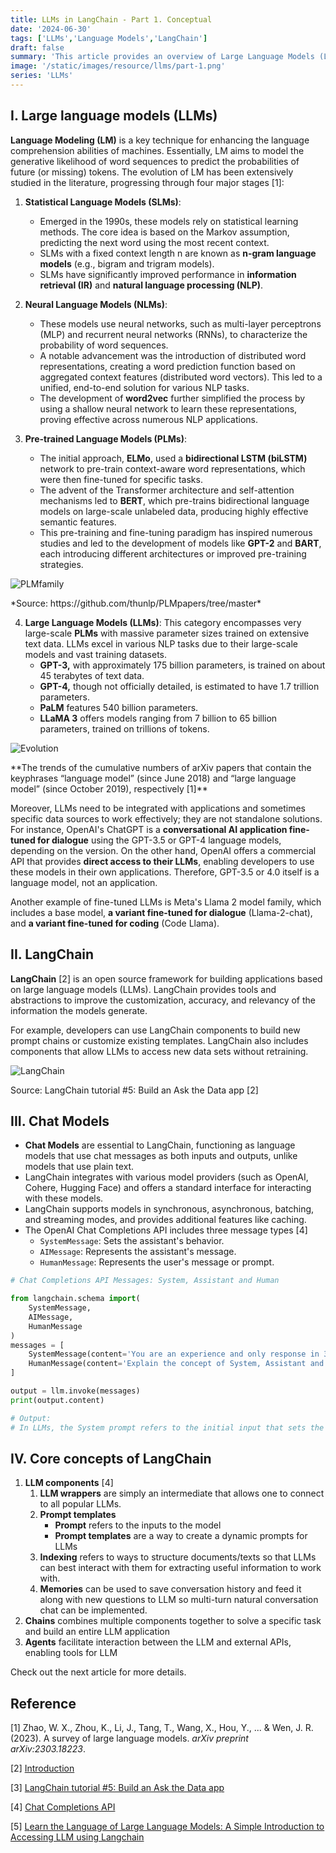 ```yaml
---
title: LLMs in LangChain - Part 1. Conceptual
date: '2024-06-30'
tags: ['LLMs','Language Models','LangChain']
draft: false
summary: 'This article provides an overview of Large Language Models (LLMs), LLMs evolution and the core concepts of LangChain - an open source framework for building applications based on LLMs.'
image: '/static/images/resource/llms/part-1.png'
series: 'LLMs'
---
```


<TOCInline toc={props.toc} asDisclosure toHeading={3} />

## I. Large language models (LLMs)

**Language Modeling (LM)** is a key technique for enhancing the language comprehension abilities of machines. Essentially, LM aims to model the generative likelihood of word sequences to predict the probabilities of future (or missing) tokens. The evolution of LM has been extensively studied in the literature, progressing through four major stages [1]:

1. **Statistical Language Models (SLMs)**: 
   - Emerged in the 1990s, these models rely on statistical learning methods. The core idea is based on the Markov assumption, predicting the next word using the most recent context.
   - SLMs with a fixed context length n are known as **n-gram language models** (e.g., bigram and trigram models).
   - SLMs have significantly improved performance in **information retrieval (IR)** and **natural language processing (NLP)**.
   
2. **Neural Language Models (NLMs)**: 
   - These models use neural networks, such as multi-layer perceptrons (MLP) and recurrent neural networks (RNNs), to characterize the probability of word sequences. 
   - A notable advancement was the introduction of distributed word representations, creating a word prediction function based on aggregated context features (distributed word vectors). This led to a unified, end-to-end solution for various NLP tasks. 
   - The development of **word2vec** further simplified the process by using a shallow neural network to learn these representations, proving effective across numerous NLP applications.
  
3. **Pre-trained Language Models (PLMs)**: 
   - The initial approach, **ELMo**, used a **bidirectional LSTM (biLSTM)** network to pre-train context-aware word representations, which were then fine-tuned for specific tasks.
   - The advent of the Transformer architecture and self-attention mechanisms led to **BERT**, which pre-trains bidirectional language models on large-scale unlabeled data, producing highly effective semantic features. 
   - This pre-training and fine-tuning paradigm has inspired numerous studies and led to the development of models like **GPT-2** and **BART**, each introducing different architectures or improved pre-training strategies.

![PLMfamily](/static/images/resource/llms/PLMfamily.png)

<p style={{ textAlign: "center" }}>*Source: https://github.com/thunlp/PLMpapers/tree/master*</p>

4. **Large Language Models (LLMs)**: This category encompasses very large-scale **PLMs** with massive parameter sizes trained on extensive text data. LLMs excel in various NLP tasks due to their large-scale models and vast training datasets.
    - **GPT-3,** with approximately 175 billion parameters, is trained on about 45 terabytes of text data.
    - **GPT-4,** though not officially detailed, is estimated to have 1.7 trillion parameters.
    - **PaLM** features 540 billion parameters.
    - **LLaMA 3** offers models ranging from 7 billion to 65 billion parameters, trained on trillions of tokens.

![Evolution](/static/images/resource/llms/evolution.png)

<p style={{ textAlign: "center" }}>**The trends of the cumulative numbers of arXiv papers that contain the keyphrases “language model” (since June 2018) and “large language model” (since October 2019), respectively [1]**</p>

Moreover, LLMs need to be integrated with applications and sometimes specific data sources to work effectively; they are not standalone solutions. For instance, OpenAI's ChatGPT is a **conversational AI application fine-tuned for dialogue** using the GPT-3.5 or GPT-4 language models, depending on the version. On the other hand, OpenAI offers a commercial API that provides **direct access to their LLMs**, enabling developers to use these models in their own applications. Therefore, GPT-3.5 or 4.0 itself is a language model, not an application.

Another example of fine-tuned LLMs is Meta's Llama 2 model family, which includes a base model, **a variant fine-tuned for dialogue** (Llama-2-chat), and **a variant fine-tuned for coding** (Code Llama).

## II. LangChain

**LangChain** [2] is an open source framework for building applications based on large language models (LLMs). LangChain provides tools and abstractions to improve the customization, accuracy, and relevancy of the information the models generate.

For example, developers can use LangChain components to build new prompt chains or customize existing templates. LangChain also includes components that allow LLMs to access new data sets without retraining.

![LangChain](/static/images/resource/llms/langchain.jpeg)

<p style={{ textAlign: "center" }}>Source: LangChain tutorial #5: Build an Ask the Data app [2]</p>

## III. Chat Models

- **Chat Models** are essential to LangChain, functioning as language models that use chat messages as both inputs and outputs, unlike models that use plain text.
- LangChain integrates with various model providers (such as OpenAI, Cohere, Hugging Face) and offers a standard interface for interacting with these models.
- LangChain supports models in synchronous, asynchronous, batching, and streaming modes, and provides additional features like caching.
- The OpenAI Chat Completions API includes three message types [4]
    - `SystemMessage`: Sets the assistant's behavior.
    - `AIMessage`: Represents the assistant's message.
    - `HumanMessage`: Represents the user's message or prompt.

```python
# Chat Completions API Messages: System, Assistant and Human

from langchain.schema import(
    SystemMessage, 
    AIMessage,
    HumanMessage
)
messages = [
    SystemMessage(content='You are an experience and only response in 3-4 sentences.'),
    HumanMessage(content='Explain the concept of System, Assistant and Human prompt in LLMs.')
]

output = llm.invoke(messages)
print(output.content)

# Output:
# In LLMs, the System prompt refers to the initial input that sets the context for generating text. The Assistant prompt is additional information or instructions provided to guide the language model in producing the desired output. The Human prompt is the feedback or correction given by a human to guide the model towards more accurate or relevant responses. Together, these prompts help shape the output of the language model to better meet the user's needs.
```

## IV. Core concepts of LangChain

1. **LLM components** [4]
    1. **LLM wrappers** are simply an intermediate that allows one to connect to all popular LLMs.
    2. **Prompt templates**
        - **Prompt** refers to the inputs to the model
        - **Prompt templates** are a way to create a dynamic prompts for LLMs
    3. **Indexing** refers to ways to structure documents/texts so that LLMs can best interact with them for extracting useful information to work with.
    4. **Memories** can be used to save conversation history and feed it along with new questions to LLM so multi-turn natural conversation chat can be implemented.
2. **Chains** combines multiple components together to solve a specific task and build an entire LLM application
3. **Agents** facilitate interaction between the LLM and external APIs, enabling tools for LLM

Check out the next article for more details.

## Reference

[1] Zhao, W. X., Zhou, K., Li, J., Tang, T., Wang, X., Hou, Y., ... & Wen, J. R. (2023). A survey of large language models. *arXiv preprint arXiv:2303.18223*.

[2] [Introduction](https://python.langchain.com/v0.2/docs/introduction/)

[3] [LangChain tutorial #5: Build an Ask the Data app](https://discuss.streamlit.io/t/langchain-tutorial-5-build-an-ask-the-data-app/47672)

[4] [Chat Completions API](https://platform.openai.com/docs/guides/text-generation/chat-completions-api)

[5] [Learn the Language of Large Language Models: A Simple Introduction to Accessing LLM using Langchain](https://karthikvegeta.medium.com/learn-the-language-of-large-language-models-a-simple-introduction-to-accessing-llm-using-8e72c36665d3)



